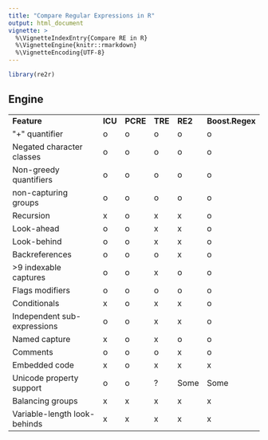 ```yaml
---
title: "Compare Regular Expressions in R"
output: html_document
vignette: >
  %\VignetteIndexEntry{Compare RE in R}
  %\VignetteEngine{knitr::rmarkdown}
  %\VignetteEncoding{UTF-8}
---
```


```r
library(re2r)
```

## Engine

<div  class="markdown-body">
<table>
<tr><td>**Feature**</td>
<td>**ICU**</td>
<td>**PCRE**</td>
<td>**TRE**</td>
<td>**RE2**</td>
<td>**Boost.Regex**</td>
</tr>
<tr><td>&quot;+&quot; quantifier</td>
<td>o</td>
<td>o</td>
<td>o</td>
<td>o</td>
<td>o</td>
</tr>
<tr><td>Negated character classes</td>
<td>o</td>
<td>o</td>
<td>o</td>
<td>o</td>
<td>o</td>
</tr>
<tr><td>Non-greedy quantifiers</td>
<td>o</td>
<td>o</td>
<td>o</td>
<td>o</td>
<td>o</td>
</tr>
<tr><td>non-capturing groups</td>
<td>o</td>
<td>o</td>
<td>o</td>
<td>o</td>
<td>o</td>
</tr>
<tr><td>Recursion</td>
<td>x</td>
<td>o</td>
<td>x</td>
<td>x</td>
<td>o</td>
</tr>
<tr><td>Look-ahead</td>
<td>o</td>
<td>o</td>
<td>x</td>
<td>x</td>
<td>o</td>
</tr>
<tr><td>Look-behind</td>
<td>o</td>
<td>o</td>
<td>x</td>
<td>x</td>
<td>o</td>
</tr>
<tr><td>Backreferences</td>
<td>o</td>
<td>o</td>
<td>o</td>
<td>x</td>
<td>o</td>
</tr>
<tr><td>&gt;9 indexable captures</td>
<td>o</td>
<td>o</td>
<td>x</td>
<td>o</td>
<td>o</td>
</tr>
<tr><td>Flags modifiers </td>
<td>o</td>
<td>o</td>
<td>o</td>
<td>o</td>
<td>o</td>
</tr>
<tr><td>Conditionals</td>
<td>x</td>
<td>o</td>
<td>x</td>
<td>x</td>
<td>o</td>
</tr>
<tr><td>Independent sub-expressions</td>
<td>o</td>
<td>o</td>
<td>x</td>
<td>x</td>
<td>o</td>
</tr>
<tr><td>Named capture</td>
<td>x</td>
<td>o</td>
<td>x</td>
<td>o</td>
<td>o</td>
</tr>
<tr><td>Comments</td>
<td>o</td>
<td>o</td>
<td>o</td>
<td>x</td>
<td>o</td>
</tr>
<tr><td>Embedded code</td>
<td>x</td>
<td>o</td>
<td>x</td>
<td>x</td>
<td>x</td>
</tr>
<tr><td>Unicode property support </td>
<td>o</td>
<td>o</td>
<td>?</td>
<td>Some</td>
<td>Some</td>
</tr>
<tr><td>Balancing groups</td>
<td>x</td>
<td>x</td>
<td>x</td>
<td>x</td>
<td>x</td>
</tr>
<tr><td>Variable-length look-behinds</td>
<td>x</td>
<td>x</td>
<td>x</td>
<td>x</td>
<td>x</td>
</tr>
</table>
</div>

<p />
